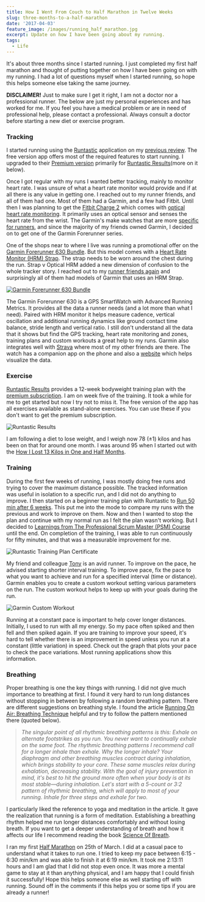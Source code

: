 ```yaml
---
title: How I Went From Couch to Half Marathon in Twelve Weeks
slug: three-months-to-a-half-marathon
date: '2017-04-03'
feature_image: /images/running_half_marathon.jpg
excerpt: Update on how I have been going about my running.
tags:
  - Life
---
```

It's about three months since I started running. I just completed my first half marathon and thought of putting together on how I have been going on with my running. I had a lot of questions myself when I started running, so hope this helps someone else taking the same journey.

**DISCLAIMER!** Just to make sure I get it right, I am not a doctor nor a professional runner. The below are just my personal experiences and has worked for me. If you feel you have a medical problem or are in need of professional help, please contact a professional. Always consult a doctor before starting a new diet or exercise program.

### Tracking

I started running using the [Runtastic](https://play.google.com/store/apps/details?id=com.runtastic.android&hl=en) application on my [previous review](/blog/review-two-months-and-counting-android-and-nexus-5/). The free version app offers most of the required features to start running. I upgraded to their [Premium version](https://www.runtastic.com/en/premium-membership) primarily for [Runtastic Results](https://www.runtastic.com/en/results)(more on it below).

Once I got regular with my runs I wanted better tracking, mainly to monitor heart rate. I was unsure of what a heart rate monitor would provide and if at all there is any value in getting one. I reached out to my runner friends, and all of them had one. Most of them had a Garmin, and a few had Fitbit. Until then I was planning to get the [Fitbit Charge 2](https://www.fitbit.com/au/charge2) which comes with [optical heart rate monitoring](http://www.digitaltrends.com/wearables/whats-inside-fitness-tracker-anyway/#ixzz4cBARwI9q). It primarily uses an optical sensor and senses the heart rate from the wrist. The Garmin's make watches that are more [specific for runners](https://buy.garmin.com/en-AU/AU/cIntoSports-cRunning-p1.html), and since the majority of my friends owned Garmin, I decided on to get one of the Garmin Forerunner series.

One of the shops near to where I live was running a promotional offer on the [Garmin Forerunner 630 Bundle](https://buy.garmin.com/en-AU/AU/p/516105). But this model comes with a [Heart Rate Monitor (HRM) Strap](https://buy.garmin.com/en-AU/AU/p/530376). The strap needs to be worn around the chest during the run. Strap v Optical HRM added a new dimension of confusion to the whole tracker story. I reached out to my [runner friends again](https://twitter.com/rahulpnath/status/835320810734694400) and surprisingly all of them had models of Garmin that uses an HRM Strap.

[![Garmin Forerunner 630 Bundle](/images/running_forerunner630.jpg)](https://www.wareable.com/garmin/garmin-forerunner-630-review)

The Garmin Forerunner 630 is a GPS SmartWatch with Advanced Running Metrics. It provides all the data a runner needs (and a lot more than what I need). Paired with HRM monitor it helps measure cadence, vertical oscillation and additional running dynamics like ground contact time balance, stride length and vertical ratio. I still don't understand all the data that it shows but find the GPS tracking, heart rate monitoring and zones, training plans and custom workouts a great help to my runs. Garmin also integrates well with [Strava](https://www.strava.com/athletes/rahulpnath) where most of my other friends are there. The watch has a companion app on the phone and also a [website](http://connect.garmin.com) which helps visualize the data.

### Exercise

[Runtastic Results](https://www.runtastic.com/en/results) provides a 12-week bodyweight training plan with the [premium subscription](https://www.runtastic.com/en/premium-membership). I am on week five of the training. It took a while for me to get started but now I try not to miss it. The free version of the app has all exercises available as stand-alone exercises. You can use these if you don't want to get the premium subscription.

![Runtastic Results](/images/running_runtastic_results.png)

I am following a diet to lose weight, and I weigh now 78 (±1) kilos and has been on that for around one month. I was around 95 when I started out with the [How I Lost 13 Kilos in One and Half Months](/blog/how-i-lost-13-kilos-in-one-and-half-months/).

### Training

During the first few weeks of running, I was mostly doing free runs and trying to cover the maximum distance possible. The tracked information was useful in isolation to a specific run, and I did not do anything to improve. I then started on a beginner training plan with Runtastic to [Run 50 min after 6 weeks](https://www.runtastic.com/en/users/4b76cfab-734e-1658-b5e4-600759a3b066/training-plans/747577). This put me into the mode to compare my runs with the previous and work to improve on them. Now and then I wanted to stop the plan and continue with my normal run as I felt the plan wasn't working. But I decided to [Learnings from The Professional Scrum Master (PSM) Course](/blog/psm-learnings/) until the end. On completion of the training, I was able to run continuously for fifty minutes, and that was a measurable improvement for me.

![Runtastic Training Plan Certificate](/images/running_runtastic_certificate.png)

My friend and colleague [Tony](https://www.strava.com/athletes/12340841) is an avid runner. To improve on the pace, he advised starting shorter interval training. To improve pace, fix the pace to what you want to achieve and run for a specified interval (time or distance). Garmin enables you to create a custom workout setting various parameters on the run. The custom workout helps to keep up with your goals during the run.

![Garmin Custom Workout](/images/running_garmin_workout.jpg)

Running at a constant pace is important to help cover longer distances. Initially, I used to run with all my energy. So my pace often spiked and then fell and then spiked again. If you are training to improve your speed, it's hard to tell whether there is an improvement in speed unless you run at a constant (little variation) in speed. Check out the graph that plots your pace to check the pace variations. Most running applications show this information.

### Breathing

Proper breathing is one the key things with running. I did not give much importance to breathing at first. I found it very hard to run long distances without stopping in between by following a random breathing pattern. There are different suggestions on breathing style. I found the article [Running On Air: Breathing Technique](http://www.runnersworld.com/running-tips/running-on-air-breathing-technique) helpful and try to follow the pattern mentioned there (quoted below).

> _The singular point of all rhythmic breathing patterns is this: Exhale on alternate footstrikes as you run. You never want to continually exhale on the same foot. The rhythmic breathing patterns I recommend call for a longer inhale than exhale. Why the longer inhale? Your diaphragm and other breathing muscles contract during inhalation, which brings stability to your core. These same muscles relax during exhalation, decreasing stability. With the goal of injury prevention in mind, it's best to hit the ground more often when your body is at its most stable—during inhalation. Let's start with a 5-count or 3:2 pattern of rhythmic breathing, which will apply to most of your running. Inhale for three steps and exhale for two._

I particularly liked the reference to yoga and meditation in the article. It gave the realization that running is a form of meditation. Establishing a breathing rhythm helped me run longer distances comfortably and without losing breath. If you want to get a deeper understanding of breath and how it affects our life I recommend reading the book [Science Of Breath](http://amzn.to/2nkIlUQ).

I ran my first [Half Marathon](https://www.runtastic.com/en/users/4b76cfab-734e-1658-b5e4-600759a3b066/sport-sessions/58d587fdd03a4c443e6d656c) on 25th of March. I did at a casual pace to understand what it takes to run one. I tried to keep my pace between 6:15 - 6:30 min/km and was able to finish it at 6:19 min/km. It took me 2:13:11 hours and I am glad that I did not stop even once. It was more a mental game to stay at it than anything physical, and I am happy that I could finish it successfully! Hope this helps someone else as well starting off with running. Sound off in the comments if this helps you or some tips if you are already a runner!
